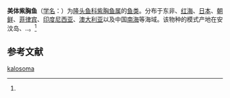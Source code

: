 {{Speciesbox
| name = 美体紫胸鱼
| status = 
| status_system = 
| image = 
| genus = Stethojulis
| species = kalosoma
| authority = (Bleeker, 1852)<ref name='id7759'>{{cite web| url =http://www.bioinfo.cn/db05/BjdwSpecies.php?action=view&id=7759| title =美体紫胸鱼| work =《中国动物物种编目数据库》| publisher =中国科学院微生物研究所| author =中国科学院动物研究所| accessdate =2009-04-16| deadurl =yes| archiveurl =https://web.archive.org/web/20160305063717/http://www.bioinfo.cn/db05/BjdwSpecies.php?action=view&id=7759| archivedate =2016-03-05}}</ref>
}}

'''美体紫胸鱼'''（[[学名|学名]]：{{lang|la|''Stethojulis kalosoma''}}）为[[隆头鱼科|隆头鱼科]][[紫胸鱼属|紫胸鱼属]]的[[鱼类|鱼类]]。分布于东非、[[红海|红海]]、[[日本|日本]]、[[朝鲜|朝鲜]]、[[菲律宾|菲律宾]]、[[印度尼西亚|印度尼西亚]]、[[澳大利亚|澳大利亚]]以及中国[[南海|南海]]等海域。该物种的模式产地在安汶岛、..。<ref name='id7759'/>

== 参考文献 ==
{{reflist}}

{{Wikispecies|Stethojulis kalosoma}}
{{Taxonbar|from=Q15233413}}

[[Category:紫胸鱼属|kalosoma]]


{{鱸形目小作品}}